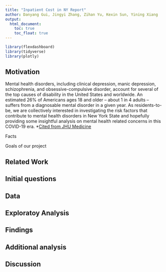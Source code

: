 ```yaml
---
title: "Inpatient Cost in NY Report"
author: Danyang Gui, Jingyi Zhang, Zihan Yu, Kexin Sun, Yining Xiang
output: 
  html_document:
    toc: true
    toc_float: true
---
```


```r
library(flexdashboard)
library(tidyverse)
library(plotly)
```

## Motivation
Mental health disorders, including clinical depression, manic depression, schizophrenia, and obsessive-compulsive disorder, account for several of the top causes of disability in the United States and worldwide. An estimated 26% of Americans ages 18 and older -- about 1 in 4 adults -- suffers from a diagnosable mental disorder in a given year. As residents-to-be, we are collectively interested in investigating the risk factors that contribute to mental health disorders in New York State and hopefully providing some insightful analysis on mental health related concerns in this COVID-19 era. *[Cited from JHU Medicine](https://www.hopkinsmedicine.org/health/wellness-and-prevention/mental-health-disorder-statistics#:~:text=An%20estimated%2026%25%20of%20Americans,substance%20abuse%20and%20anxiety%20disorders.)

Facts

Goals of our project


## Related Work

## Initial questions

## Data

## Exploratoy Analysis

## Findings

## Additional analysis

## Discussion








